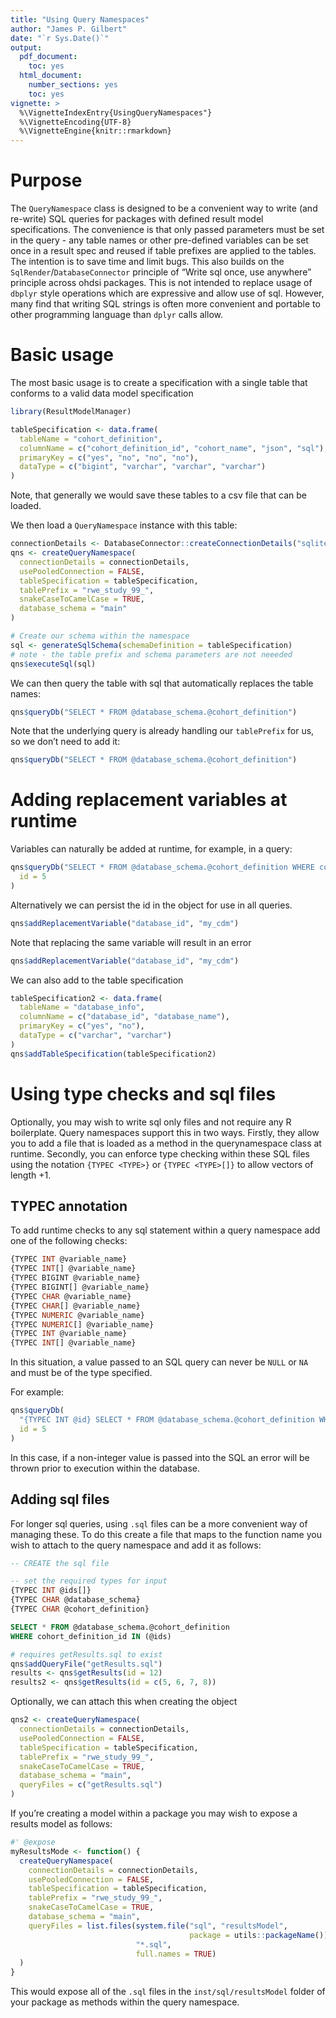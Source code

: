 ```yaml
---
title: "Using Query Namespaces"
author: "James P. Gilbert"
date: "`r Sys.Date()`"
output:
  pdf_document:
    toc: yes
  html_document:
    number_sections: yes
    toc: yes
vignette: >
  %\VignetteIndexEntry{UsingQueryNamespaces"}
  %\VignetteEncoding{UTF-8}
  %\VignetteEngine{knitr::rmarkdown}
---
```


# Purpose
The `QueryNamespace` class is designed to be a convenient way to write (and re-write) SQL queries for packages with
defined result model specifications.
The convenience is that only passed parameters must be set in the query - any table names or other pre-defined variables
can be set once in a result spec and reused if table prefixes are applied to the tables.
The intention is to save time and limit bugs.
This also builds on the `SqlRender`/`DatabaseConnector` principle of "Write sql once, use anywhere" principle across
ohdsi packages.
This is not intended to replace usage of `dbplyr` style operations which are expressive and allow use of sql.
However, many find that writing SQL strings is often more convenient and portable to other programming language
than `dplyr` calls allow.

# Basic usage
The most basic usage is to create a specification with a single table that conforms to a valid data model specification
```r
library(ResultModelManager)

tableSpecification <- data.frame(
  tableName = "cohort_definition",
  columnName = c("cohort_definition_id", "cohort_name", "json", "sql"),
  primaryKey = c("yes", "no", "no", "no"),
  dataType = c("bigint", "varchar", "varchar", "varchar")
)
```
Note, that generally we would save these tables to a csv file that can be loaded.

We then load a `QueryNamespace` instance with this table:

```r
connectionDetails <- DatabaseConnector::createConnectionDetails("sqlite", server = tempfile())
qns <- createQueryNamespace(
  connectionDetails = connectionDetails,
  usePooledConnection = FALSE,
  tableSpecification = tableSpecification,
  tablePrefix = "rwe_study_99_",
  snakeCaseToCamelCase = TRUE,
  database_schema = "main"
)

# Create our schema within the namespace
sql <- generateSqlSchema(schemaDefinition = tableSpecification)
# note - the table prefix and schema parameters are not neeeded
qns$executeSql(sql)
```
We can then query the table with sql that automatically replaces the table names:

```r
qns$queryDb("SELECT * FROM @database_schema.@cohort_definition")
```
Note that the underlying query is already handling our `tablePrefix` for us, so we don't need to add it:

```r
qns$queryDb("SELECT * FROM @database_schema.@cohort_definition")
```

# Adding replacement variables at runtime
Variables can naturally be added at runtime, for example, in a query:
```r
qns$queryDb("SELECT * FROM @database_schema.@cohort_definition WHERE cohort_definition_id = @id",
  id = 5
)
```
Alternatively we can persist the id in the object for use in all queries.

```r
qns$addReplacementVariable("database_id", "my_cdm")
```
Note that replacing the same variable will result in an error
```r
qns$addReplacementVariable("database_id", "my_cdm")
```


We can also add to the table specification

```r
tableSpecification2 <- data.frame(
  tableName = "database_info",
  columnName = c("database_id", "database_name"),
  primaryKey = c("yes", "no"),
  dataType = c("varchar", "varchar")
)
qns$addTableSpecification(tableSpecification2)
```
# Using type checks and sql files

Optionally, you may wish to write sql only files and not require any R boilerplate.
Query namespaces support this in two ways.
Firstly, they allow you to add a file that is loaded as a method in the querynamespace class at runtime.
Secondly, you can enforce type checking within these SQL files using the notation `{TYPEC <TYPE>}` or `{TYPEC <TYPE>[]}`
to allow vectors of length +1.

## TYPEC annotation
To add runtime checks to any sql statement within a query namespace add one of the following checks:

```sql
{TYPEC INT @variable_name}
{TYPEC INT[] @variable_name}
{TYPEC BIGINT @variable_name}
{TYPEC BIGINT[] @variable_name}
{TYPEC CHAR @variable_name}
{TYPEC CHAR[] @variable_name}
{TYPEC NUMERIC @variable_name}
{TYPEC NUMERIC[] @variable_name}
{TYPEC INT @variable_name}
{TYPEC INT[] @variable_name}
```
In this situation, a value passed to an SQL query can never be `NULL` or `NA` and must be of the type specified.

For example:

```r
qns$queryDb(
  "{TYPEC INT @id} SELECT * FROM @database_schema.@cohort_definition WHERE cohort_definition_id = @id",
  id = 5
)
```
In this case, if a non-integer value is passed into the SQL an error will be thrown prior to execution within the database.


## Adding sql files

For longer sql queries, using `.sql` files can be a more convenient way of managing these.
To do this create a file that maps to the function name you wish to attach to the query namespace and add it as follows:

```sql
-- CREATE the sql file

-- set the required types for input
{TYPEC INT @ids[]}
{TYPEC CHAR @database_schema}
{TYPEC CHAR @cohort_definition}

SELECT * FROM @database_schema.@cohort_definition
WHERE cohort_definition_id IN (@ids)
```

```r
# requires getResults.sql to exist
qns$addQueryFile("getResults.sql")
results <- qns$getResults(id = 12)
results2 <- qns$getResults(id = c(5, 6, 7, 8))
```
Optionally, we can attach this when creating the object

```r
qns2 <- createQueryNamespace(
  connectionDetails = connectionDetails,
  usePooledConnection = FALSE,
  tableSpecification = tableSpecification,
  tablePrefix = "rwe_study_99_",
  snakeCaseToCamelCase = TRUE,
  database_schema = "main",
  queryFiles = c("getResults.sql")
)
```
If you're creating a model within a package you may wish to expose a results model as follows:

```r
#' @expose
myResultsMode <- function() {
  createQueryNamespace(
    connectionDetails = connectionDetails,
    usePooledConnection = FALSE,
    tableSpecification = tableSpecification,
    tablePrefix = "rwe_study_99_",
    snakeCaseToCamelCase = TRUE,
    database_schema = "main",
    queryFiles = list.files(system.file("sql", "resultsModel",
                                        package = utils::packageName()),
                            "*.sql",
                            full.names = TRUE)
  )
}

```

This would expose all of the `.sql` files in the `inst/sql/resultsModel` folder of your package as methods within the query namespace.